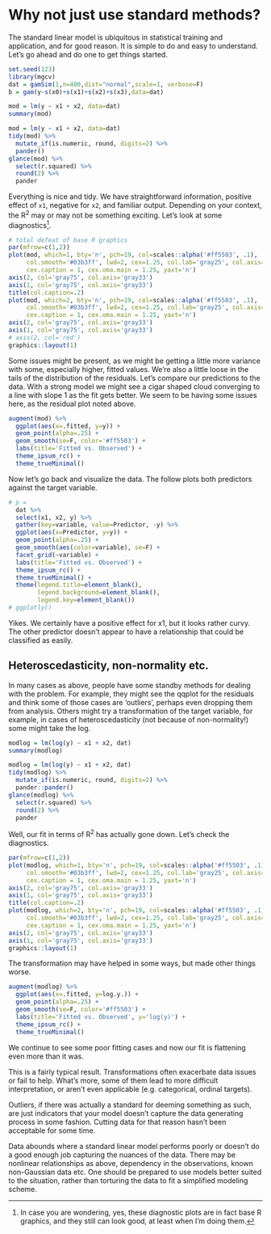 # Why not just use standard methods?

The standard linear model is ubiquitous in statistical training and application, and for good reason.  It is simple to do and easy to understand. Let's go ahead and do one to get things started.

```r
set.seed(123)
library(mgcv)
dat = gamSim(1,n=400,dist="normal",scale=1, verbose=F)
b = gam(y~s(x0)+s(x1)+s(x2)+s(x3),data=dat)
```

```r
mod = lm(y ~ x1 + x2, data=dat)
summary(mod)
```


```r
mod = lm(y ~ x1 + x2, data=dat)
tidy(mod) %>% 
  mutate_if(is.numeric, round, digits=2) %>% 
  pander()
glance(mod) %>% 
  select(r.squared) %>% 
  round(2) %>% 
  pander
```


Everything is nice and tidy. We have straightforward information, positive effect of `x1`, negative for `x2`, and familiar output.  Depending on your context, the R^2^ may or may not be something exciting. Let's look at some diagnostics[^basergraphics].

```r
# total defeat of base R graphics 
par(mfrow=c(1,2))
plot(mod, which=1, bty='n', pch=19, col=scales::alpha('#ff5503', .1), 
     col.smooth='#03b3ff', lwd=2, cex=1.25, col.lab='gray25', col.axis='gray50', col.sub='gray50',
     cex.caption = 1, cex.oma.main = 1.25, yaxt='n')
axis(2, col='gray75', col.axis='gray33')
axis(1, col='gray75', col.axis='gray33')
title(col.caption=.2)
plot(mod, which=2, bty='n', pch=19, col=scales::alpha('#ff5503', .1), 
     col.smooth='#03b3ff', lwd=2, cex=1.25, col.lab='gray25', col.axis='gray75', col.sub='gray50',
     cex.caption = 1, cex.oma.main = 1.25, yaxt='n')
axis(2, col='gray75', col.axis='gray33')
axis(1, col='gray75', col.axis='gray33')
# axis(2, col='red')
graphics::layout(1)
```

Some issues might be present, as we might be getting a little more variance with some, especially higher, fitted values. We're also a little loose in the tails of the distribution of the residuals.  Let's compare our predictions to the data.  With a strong model we might see a cigar shaped cloud converging to a line with slope 1 as the fit gets better.  We seem to be having some issues here, as the residual plot noted above.


```r
augment(mod) %>% 
  ggplot(aes(x=.fitted, y=y)) +
  geom_point(alpha=.25) + 
  geom_smooth(se=F, color='#ff5503') +
  labs(title='Fitted vs. Observed') +
  theme_ipsum_rc() +
  theme_trueMinimal()
```


Now let's go back and visualize the data.  The follow plots both predictors against the target variable.

```r
# p =
  dat %>% 
  select(x1, x2, y) %>% 
  gather(key=variable, value=Predictor, -y) %>% 
  ggplot(aes(x=Predictor, y=y)) +
  geom_point(alpha=.25) + 
  geom_smooth(aes(color=variable), se=F) +
  facet_grid(~variable) + 
  labs(title='Fitted vs. Observed') +
  theme_ipsum_rc() +
  theme_trueMinimal() +
  theme(legend.title=element_blank(),
        legend.background=element_blank(),
        legend.key=element_blank())
# ggplotly()

```

Yikes. We certainly have a positive effect for x1, but it looks rather curvy.  The other predictor doesn't appear to have a relationship that could be classified as easily.

## Heteroscedasticity, non-normality etc.

In many cases as above, people have some standby methods for dealing with the problem.  For example, they might see the qqplot for the residuals and think some of those cases are 'outliers', perhaps even dropping them from analysis.  Others might try a transformation of the target variable, for example, in cases of heteroscedasticity (not because of non-normality!) some might take the log.


```r
modlog = lm(log(y) ~ x1 + x2, dat)
summary(modlog)
```
```r
modlog = lm(log(y) ~ x1 + x2, dat)
tidy(modlog) %>% 
  mutate_if(is.numeric, round, digits=2) %>% 
  pander::pander()
glance(modlog) %>% 
  select(r.squared) %>% 
  round(2) %>% 
  pander
```

Well, our fit in terms of R^2^ has actually gone down. Let's check the diagnostics.

```r
par(mfrow=c(1,2))
plot(modlog, which=1, bty='n', pch=19, col=scales::alpha('#ff5503', .1), 
     col.smooth='#03b3ff', lwd=2, cex=1.25, col.lab='gray25', col.axis='gray50', col.sub='gray50',
     cex.caption = 1, cex.oma.main = 1.25, yaxt='n')
axis(2, col='gray75', col.axis='gray33')
axis(1, col='gray75', col.axis='gray33')
title(col.caption=.2)
plot(modlog, which=2, bty='n', pch=19, col=scales::alpha('#ff5503', .1), 
     col.smooth='#03b3ff', lwd=2, cex=1.25, col.lab='gray25', col.axis='gray75', col.sub='gray50',
     cex.caption = 1, cex.oma.main = 1.25, yaxt='n')
axis(2, col='gray75', col.axis='gray33')
axis(1, col='gray75', col.axis='gray33')
graphics::layout(1)
```

The transformation may have helped in some ways, but made other things worse.


```r
augment(modlog) %>% 
  ggplot(aes(x=.fitted, y=log.y.)) +
  geom_point(alpha=.25) + 
  geom_smooth(se=F, color='#ff5503') +
  labs(title='Fitted vs. Observed', y='log(y)') +
  theme_ipsum_rc() +
  theme_trueMinimal()
```

We continue to see some poor fitting cases and now our fit is flattening even more than it was. 


This is a fairly typical result.  Transformations often exacerbate data issues or fail to help. What's more, some of them lead to more difficult interpretation, or aren't even applicable (e.g. categorical, ordinal targets).  

Outliers, if there was actually a standard for deeming something as such, are just indicators that your model doesn't capture the data generating process in some fashion.  Cutting data for that reason hasn't been acceptable for some time.

Data abounds where a standard linear model performs poorly or doesn't do a good enough job capturing the nuances of the data. There may be nonlinear relationships as above, dependency in the observations, known non-Gaussian data etc.  One should be prepared to use models better suited to the situation, rather than torturing the data to fit a simplified modeling scheme.


[^basergraphics]: In case you are wondering, yes, these diagnostic plots are in fact base R graphics, and they still can look good, at least when I'm doing them.